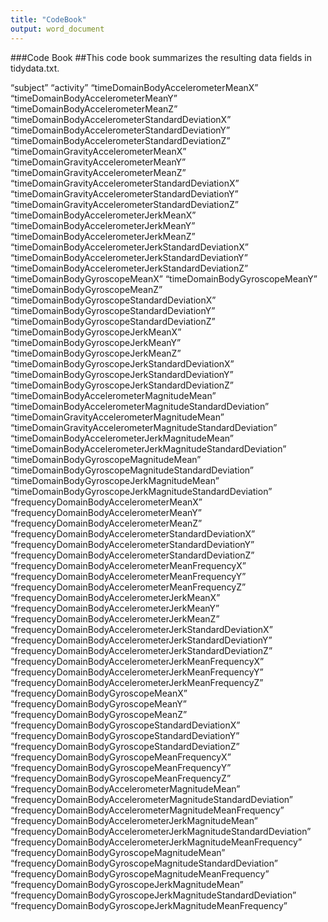 ```yaml
---
title: "CodeBook"
output: word_document
---
```


###Code Book
##This code book summarizes the resulting data fields in tidydata.txt.

"subject" 
"activity" 
"timeDomainBodyAccelerometerMeanX" "timeDomainBodyAccelerometerMeanY" "timeDomainBodyAccelerometerMeanZ" "timeDomainBodyAccelerometerStandardDeviationX" 
"timeDomainBodyAccelerometerStandardDeviationY" 
"timeDomainBodyAccelerometerStandardDeviationZ" 
"timeDomainGravityAccelerometerMeanX" "timeDomainGravityAccelerometerMeanY" "timeDomainGravityAccelerometerMeanZ" "timeDomainGravityAccelerometerStandardDeviationX"
"timeDomainGravityAccelerometerStandardDeviationY" 
"timeDomainGravityAccelerometerStandardDeviationZ"
"timeDomainBodyAccelerometerJerkMeanX" "timeDomainBodyAccelerometerJerkMeanY" "timeDomainBodyAccelerometerJerkMeanZ" "timeDomainBodyAccelerometerJerkStandardDeviationX" 
"timeDomainBodyAccelerometerJerkStandardDeviationY" 
"timeDomainBodyAccelerometerJerkStandardDeviationZ"
"timeDomainBodyGyroscopeMeanX" "timeDomainBodyGyroscopeMeanY" "timeDomainBodyGyroscopeMeanZ" "timeDomainBodyGyroscopeStandardDeviationX"
"timeDomainBodyGyroscopeStandardDeviationY" 
"timeDomainBodyGyroscopeStandardDeviationZ" 
"timeDomainBodyGyroscopeJerkMeanX" "timeDomainBodyGyroscopeJerkMeanY" "timeDomainBodyGyroscopeJerkMeanZ" "timeDomainBodyGyroscopeJerkStandardDeviationX" 
"timeDomainBodyGyroscopeJerkStandardDeviationY"
"timeDomainBodyGyroscopeJerkStandardDeviationZ" 
"timeDomainBodyAccelerometerMagnitudeMean" "timeDomainBodyAccelerometerMagnitudeStandardDeviation"
"timeDomainGravityAccelerometerMagnitudeMean"
"timeDomainGravityAccelerometerMagnitudeStandardDeviation" "timeDomainBodyAccelerometerJerkMagnitudeMean"
"timeDomainBodyAccelerometerJerkMagnitudeStandardDeviation" "timeDomainBodyGyroscopeMagnitudeMean" "timeDomainBodyGyroscopeMagnitudeStandardDeviation"
"timeDomainBodyGyroscopeJerkMagnitudeMean" "timeDomainBodyGyroscopeJerkMagnitudeStandardDeviation" "frequencyDomainBodyAccelerometerMeanX" "frequencyDomainBodyAccelerometerMeanY" "frequencyDomainBodyAccelerometerMeanZ" "frequencyDomainBodyAccelerometerStandardDeviationX" 
"frequencyDomainBodyAccelerometerStandardDeviationY"
"frequencyDomainBodyAccelerometerStandardDeviationZ"
"frequencyDomainBodyAccelerometerMeanFrequencyX" 
"frequencyDomainBodyAccelerometerMeanFrequencyY" 
"frequencyDomainBodyAccelerometerMeanFrequencyZ" 
"frequencyDomainBodyAccelerometerJerkMeanX" 
"frequencyDomainBodyAccelerometerJerkMeanY"
"frequencyDomainBodyAccelerometerJerkMeanZ"
"frequencyDomainBodyAccelerometerJerkStandardDeviationX" "frequencyDomainBodyAccelerometerJerkStandardDeviationY" "frequencyDomainBodyAccelerometerJerkStandardDeviationZ" "frequencyDomainBodyAccelerometerJerkMeanFrequencyX" 
"frequencyDomainBodyAccelerometerJerkMeanFrequencyY" 
"frequencyDomainBodyAccelerometerJerkMeanFrequencyZ"
"frequencyDomainBodyGyroscopeMeanX" "frequencyDomainBodyGyroscopeMeanY" "frequencyDomainBodyGyroscopeMeanZ" "frequencyDomainBodyGyroscopeStandardDeviationX"
"frequencyDomainBodyGyroscopeStandardDeviationY"
"frequencyDomainBodyGyroscopeStandardDeviationZ"
"frequencyDomainBodyGyroscopeMeanFrequencyX"
"frequencyDomainBodyGyroscopeMeanFrequencyY"
"frequencyDomainBodyGyroscopeMeanFrequencyZ"
"frequencyDomainBodyAccelerometerMagnitudeMean" 
"frequencyDomainBodyAccelerometerMagnitudeStandardDeviation" "frequencyDomainBodyAccelerometerMagnitudeMeanFrequency" "frequencyDomainBodyAccelerometerJerkMagnitudeMean" 
"frequencyDomainBodyAccelerometerJerkMagnitudeStandardDeviation" "frequencyDomainBodyAccelerometerJerkMagnitudeMeanFrequency" "frequencyDomainBodyGyroscopeMagnitudeMean"
"frequencyDomainBodyGyroscopeMagnitudeStandardDeviation" "frequencyDomainBodyGyroscopeMagnitudeMeanFrequency"
"frequencyDomainBodyGyroscopeJerkMagnitudeMean"
"frequencyDomainBodyGyroscopeJerkMagnitudeStandardDeviation" "frequencyDomainBodyGyroscopeJerkMagnitudeMeanFrequency"